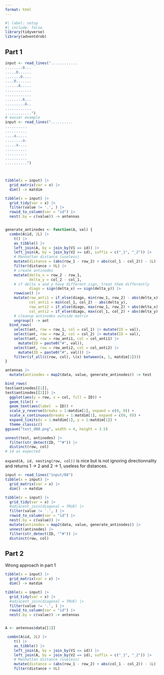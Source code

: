 ```yaml
---
format: html
---
```


```r
#| label: setup
#| include: false
library(tidyverse)
library(adventdrob)
```


## Part 1

```r
input <- read_lines("............
........0...
.....0......
.......0....
....0.......
......A.....
............
............
........A...
.........A..
............
............")
# easier example
input <- read_lines("..........
..........
..........
....a.....
........a.
.....a....
..........
..........
..........
..........")



tibble(x = input) |> 
  grid_matrix(var = x) |> 
  dim() -> matdim

tibble(x = input) |> 
  grid_tidy(var = x) |>
  filter(value != '.', ) |> 
  rowid_to_column(var = "id") |> 
  nest(.by = c(value)) -> antennas


generate_antinodes <- function(A, val) {
  combn(A$id, 2L) |> 
    t() |>
    as_tibble() |> 
    left_join(A, by = join_by(V1 == id)) |> 
    left_join(A, by = join_by(V2 == id), suffix = c("_1", "_2")) |>
    # Manhattan distance (useless)
    mutate(distance = (abs(row_1 - row_2) + abs(col_1 - col_2)) - 1L) |> 
    filter(distance > 0L) |> 
    # create antinodes
    mutate(delta_x = row_2 - row_1,
           delta_y = col_2 - col_1,
    # if delta x and y have different sign, treat them differently
           diago = sign(delta_x) == sign(delta_y)) |> 
    rowwise() |> 
    mutate(row_anti1 = if_else(diago, min(row_1, row_2) - abs(delta_x), max(row_1, row_2) + abs(delta_x)),
           col_anti1 = min(col_1, col_2) - abs(delta_y),
           row_anti2 = if_else(diago, max(row_1, row_2) + abs(delta_x), min(row_1, row_2) - abs(delta_x)),
           col_anti2 = if_else(diago, max(col_1, col_2) + abs(delta_y), max(col_1, col_2) + abs(delta_y))) |> 
    # cleanup antinodes outside matrix
    ungroup() -> ant
  bind_rows(
    select(ant, row = row_1, col = col_1) |> mutate(ID = val),
    select(ant, row = row_2, col = col_2) |> mutate(ID = val),
    select(ant, row = row_anti1, col = col_anti1) |> 
      mutate(ID = paste0("#", val)),
    select(ant, row = row_anti2, col = col_anti2) |> 
      mutate(ID = paste0("#", val))) |> 
    filter(if_all(c(row, col), \(x) between(x, 1, matdim[1])))
}

antennas |> 
  mutate(antinodes = map2(data, value, generate_antinodes)) -> test

bind_rows(
test$antinodes[[1]],
test$antinodes[[2]]) |> 
  ggplot(aes(y = row, x = col, fill = ID)) +
  geom_tile() +
  geom_text(aes(label  = ID)) +
  scale_y_reverse(breaks = 1:matdim[1], expand = c(0, 0)) +
  scale_x_continuous(breaks = 1:matdim[1], expand = c(0, 0)) +
  expand_limits(x = 1:matdim[1], y = 1:matdim[1]) +
  theme_classic()
ggsave("test_d08.png", width = 4, height = 3.5)

unnest(test, antinodes) |> 
  filter(str_detect(ID, "^#")) |> 
  distinct(row, col)
# 14 as expected
```


`expand(A, id, nesting(row, col))` is nice but is not ignoring directionnality and returns 1 -> 2 and 2 -> 1, useless for distances.

```r
input <- read_lines("input/08")
tibble(x = input) |> 
  grid_matrix(var = x) |> 
  dim() -> matdim

tibble(x = input) |> 
  grid_tidy(var = x) |>
  #adjacent_join(diagonal = TRUE) |> 
  filter(value != '.', ) |> 
  rowid_to_column(var = "id") |> 
  nest(.by = c(value)) |> 
  mutate(antinodes = map2(data, value, generate_antinodes)) |> 
  unnest(antinodes) |> 
  filter(str_detect(ID, "^#")) |> 
  distinct(row, col)
```

## Part 2

Wrong approach in part 1

```r
tibble(x = input) |> 
  grid_matrix(var = x) |> 
  dim() -> matdim

tibble(x = input) |> 
  grid_tidy(var = x) |>
  #adjacent_join(diagonal = TRUE) |> 
  filter(value != '.', ) |> 
  rowid_to_column(var = "id") |> 
  nest(.by = c(value)) -> antennas


A <- antennas$data[[1]]

 combn(A$id, 2L) |> 
    t() |>
    as_tibble() |> 
    left_join(A, by = join_by(V1 == id)) |> 
    left_join(A, by = join_by(V2 == id), suffix = c("_1", "_2")) |>
    # Manhattan distance (useless)
    mutate(distance = (abs(row_1 - row_2) + abs(col_1 - col_2)) - 1L) |> 
    filter(distance > 0L) 
```

